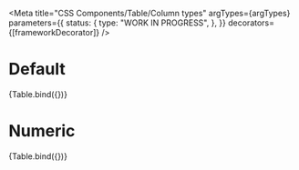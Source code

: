 
<Meta
  title="CSS Components/Table/Column types"
  argTypes={argTypes}
  parameters={{
    status: {
      type: "WORK IN PROGRESS",
    },
  }}
  decorators={[frameworkDecorator]}
/>

# Default

<Canvas>
  <Story
    name="Default"
    args={{
      description: "Table with default column types.",
      columns: [{ label: "Title" }, { label: "Text" }],
      rows: [
        ["Title value 1", "Text value 1"],
        ["Title value 2", "Text value 2"],
        ["Title value 3", "Text value 3"],
        ["Title value 4", "Text value 4"],
      ],
    }}
  >
    {Table.bind({})}
  </Story>
</Canvas>

# Numeric

<Canvas>
  <Story
    name="Numeric"
    args={{
      description: "Table with a numeric price column",
      columns: [{ label: "Title" }, { label: "Price", type: "numeric" }],
      rows: [
        ["Title value 1", "1.50"],
        ["Title value 2", "2.75"],
        ["Title value 3", "3.25"],
        ["Title value 4", "4.80"],
      ],
    }}
  >
    {Table.bind({})}
  </Story>
</Canvas>
